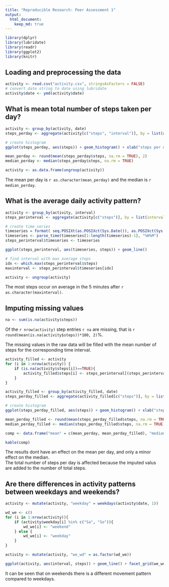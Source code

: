 ```yaml
---
title: "Reproducible Research: Peer Assessment 1"
output: 
  html_document:
    keep_md: true
---
```

```r
library(dplyr)
library(lubridate)
library(readr)
library(ggplot2)
library(knitr)
```


## Loading and preprocessing the data
```r
activity <- read.csv("activity.csv", stringsAsFactors = FALSE)
# convert date string to date using lubridate
activity$date <- ymd(activity$date)

```



## What is mean total number of steps taken per day?
```r
activity <- group_by(activity, date)
steps_perday <- aggregate(activity[c("steps", "interval")], by = list(as.factor(activity$date)), sum)

# create histogram
ggplot(steps_perday, aes(steps)) + geom_histogram() + xlab("steps per day")

mean_perday <- round(mean(steps_perday$steps, na.rm = TRUE), 2)
median_perday <- median(steps_perday$steps, na.rm = TRUE)

activity <- as.data.frame(ungroup(activity))
```
The mean per day is `r as.character(mean_perday)` and the median is `r median_perday`.

## What is the average daily activity pattern?
```r
activity <- group_by(activity, interval)
steps_perinterval <- aggregate(activity[c("steps")], by = list(interval = activity$interval), mean, na.rm = TRUE)

# create time series
timeseries = format( seq.POSIXt(as.POSIXct(Sys.Date()), as.POSIXct(Sys.Date()+1), by = "5 min"), "%H%M", tz="GMT")
timeseries <- parse_time(timeseries[1:length(timeseries)-1], "%H%M")
steps_perinterval$timeseries <- timeseries

ggplot(steps_perinterval, aes(timeseries, steps)) + geom_line()

# find interval with max average steps
idx <- which.max(steps_perinterval$steps)
maxinterval <- steps_perinterval$timeseries[idx]

activity <- ungroup(activity)
```
The most steps occur on average in the 5 minutes after `r as.character(maxinterval)`.


## Imputing missing values
```r
na <- sum(is.na(activity$steps))
```
Of the `r nrow(activity)` step entries `r na` are missing, that is `r round(mean(is.na(activity$steps))*100, 2)`%.  

The missing values in the raw data will be filled with the mean number of steps for the corresponding time interval.
```r
activity_filled <- activity
for (i in 1:nrow(activity)) {
    if (is.na(activity$steps[i])==TRUE){
        activity_filled$steps[i] <- steps_perinterval[(steps_perinterval$interval == activity$interval[i]),]$steps
    }
}

activity_filled <- group_by(activity_filled, date)
steps_perday_filled <- aggregate(activity_filled[c("steps")], by = list(as.factor(activity_filled$date)), sum)

# create histogram
ggplot(steps_perday_filled, aes(steps)) + geom_histogram() + xlab("steps per day")

mean_perday_filled <- round(mean(steps_perday_filled$steps, na.rm = TRUE), 2)
median_perday_filled <- median(steps_perday_filled$steps, na.rm = TRUE)

comp <- data.frame("mean" = c(mean_perday, mean_perday_filled), "median" = c(median_perday, median_perday_filled), row.names = c("with na", "imputed na"))
```

```r
kable(comp)
```
  
The results dont have an effect on the mean per day, and only a minor effect on the median.  
The total number of steps per day is affected because the imputed valus are added to the number of total steps.

## Are there differences in activity patterns between weekdays and weekends?
```r
activity <- mutate(activity, "weekday" = weekdays(activity$date, 1))

wd_we <- c()
for (i in 1:nrow(activity)){
    if (activity$weekday[i] %in% c("Sa", "So")){
        wd_we[i] <- "weekend"
    } else {
        wd_we[i] <- "weekday"
    }
}

activity <- mutate(activity, "we_wd" = as.factor(wd_we))

ggplot(activity, aes(interval, steps)) + geom_line() + facet_grid(we_wd ~ .)
```
  
It can be seen that on weekends there is a different movement pattern compared to weekdays.
